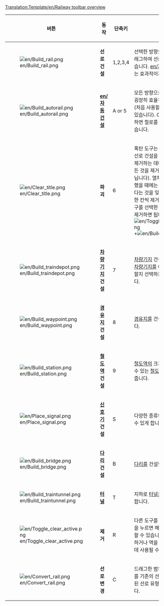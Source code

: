 [[Translation:Template/en/Railway toolbar overview]]
<noinclude></noinclude>
{|{{en/wikitable}}
|- style="background:#efefef"
!width='100' |버튼
!width='150' |동작
!단축키
!설명

|-
|[[File:en/Build rail.png]]
|'''선로 건설'''
|1,2,3,4
|선택한 방향으로 클릭하거나 드래그하여 선로를 건설할 수 있습니다. [[en/자동 건설]] 도구보다는 효과적이지 않습니다.

|-
|[[File:en/Build autorail.png]]
|'''[[en/자동 건설]]'''
|A or 5
|모든 방향으로 철로를 짓는 데 굉장히 효율적인 도구입니다 (처음 사용할 때는 어려울 수 도 있습니다). Ctrl키와 함께 사용하면 철로를 쉽게 제거할 수 있습니다.

|-
|[[File:en/Clear title.png]]
|'''파괴'''
|6
|폭탄 도구는 잘못 지어졌거나 선로 건설을 방해하는 요소를 제거하는 데에 사용됩니다 (모든 것을 제거할 수 있는 것은 아닙니다).  열차가 없는 역을 클릭했을 때에는 역 전체가 제거된다는 것을 잊지 마십시오. 역을 한 칸씩 제거하려면 역 건설 도구를 선택한 뒤 R 버튼을 눌러 제거하면 됩니다. [[File:en/Toggle clear active.png]]+[[File:en/Build station.png]].

|-
|[[File:en/Build traindepot.png]]
|'''[[ko/차량기지|차량기지]] 건설'''
|7
|[[ko/차량기지|차량기지]] 건설 버튼을 누르면 [[ko/차량기지|차량기지]]를 어떤 방향을 향하게 할지 선택하는 창을 열어 줍니다.

|-
|[[File:en/Build waypoint.png]]
|'''[[ko/경유지|경유지]] 건설'''
|8
|[[ko/경유지|경유지]]를 건설할 수 있게 합니다.

|-
|[[File:en/Build station.png]]
|'''[[ko/철도역|철도역]] 건설'''
|9
|[[ko/철도역|철도역]]의 크기와 방향을 선택할 수 있는 [[ko/철도역|철도역]] 건설 창을 열어 줍니다.

|-
|[[File:en/Place signal.png]]
|'''[[ko/Manual/신호기|신호기]] 건설'''
|S
|다양한 종류의 [[ko/Manual/신호기|신호기]]를 설치할 수 있게 합니다.

|-
|[[File:en/Build bridge.png]]
|'''[[ko/다리|다리]] 건설'''
|B
|[[ko/다리|다리]]를 건설할 수 있게 합니다.

|-
|[[File:en/Build traintunnel.png]]
|'''[[ko/터널|터널]]'''
|T
|지하로 [[ko/터널|터널]]을 건설할 수 있게 합니다.

|-
|[[File:en/Toggle clear active.png]]
|'''제거'''
|R
|다른 도구를 선택한 뒤 이 버튼을 누르면 해당 아이템을 제거할 수 있습니다. 신호기를 제거하거나 역을 한 칸씩 제거하는데 사용될 수 있습니다.
|-
|[[File:en/Convert rail.png]]
|'''선로 변경'''
|C
|드래그한 범위 내에 있는 선로를 기존의 선로 유형에서 선택된 선로 유형으로 변경해줍니다.

|}